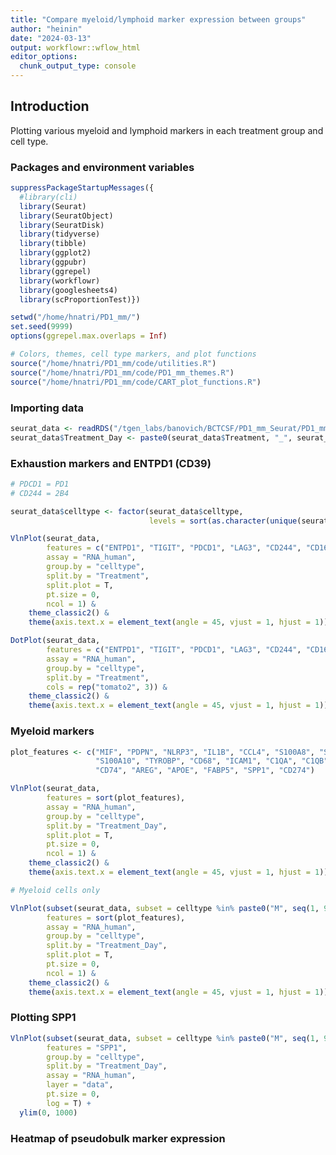 ```yaml
---
title: "Compare myeloid/lymphoid marker expression between groups"
author: "heinin"
date: "2024-03-13"
output: workflowr::wflow_html
editor_options:
  chunk_output_type: console
---
```


## Introduction

Plotting various myeloid and lymphoid markers in each treatment group and cell type.

### Packages and environment variables

```r

suppressPackageStartupMessages({
  #library(cli)
  library(Seurat)
  library(SeuratObject)
  library(SeuratDisk)
  library(tidyverse)
  library(tibble)
  library(ggplot2)
  library(ggpubr)
  library(ggrepel)
  library(workflowr)
  library(googlesheets4)
  library(scProportionTest)})

setwd("/home/hnatri/PD1_mm/")
set.seed(9999)
options(ggrepel.max.overlaps = Inf)

# Colors, themes, cell type markers, and plot functions
source("/home/hnatri/PD1_mm/code/utilities.R")
source("/home/hnatri/PD1_mm/code/PD1_mm_themes.R")
source("/home/hnatri/PD1_mm/code/CART_plot_functions.R")

```

### Importing data

```r

seurat_data <- readRDS("/tgen_labs/banovich/BCTCSF/PD1_mm_Seurat/PD1_mm_Seurat_merged.Rds")
seurat_data$Treatment_Day <- paste0(seurat_data$Treatment, "_", seurat_data$Day)

```

### Exhaustion markers and ENTPD1 (CD39)

```r

# PDCD1 = PD1
# CD244 = 2B4

seurat_data$celltype <- factor(seurat_data$celltype,
                               levels = sort(as.character(unique(seurat_data$celltype))))

VlnPlot(seurat_data,
        features = c("ENTPD1", "TIGIT", "PDCD1", "LAG3", "CD244", "CD160", "CD8A"),
        assay = "RNA_human",
        group.by = "celltype",
        split.by = "Treatment",
        split.plot = T,
        pt.size = 0,
        ncol = 1) &
    theme_classic2() &
    theme(axis.text.x = element_text(angle = 45, vjust = 1, hjust = 1))

```

```r

DotPlot(seurat_data,
        features = c("ENTPD1", "TIGIT", "PDCD1", "LAG3", "CD244", "CD160", "CD8A"),
        assay = "RNA_human",
        group.by = "celltype",
        split.by = "Treatment",
        cols = rep("tomato2", 3)) &
    theme_classic2() &
    theme(axis.text.x = element_text(angle = 45, vjust = 1, hjust = 1))

```

### Myeloid markers

```r

plot_features <- c("MIF", "PDPN", "NLRP3", "IL1B", "CCL4", "S100A8", "S100A9",
                   "S100A10", "TYROBP", "CD68", "ICAM1", "C1QA", "C1QB", "C1QC",
                   "CD74", "AREG", "APOE", "FABP5", "SPP1", "CD274")

VlnPlot(seurat_data,
        features = sort(plot_features),
        assay = "RNA_human",
        group.by = "celltype",
        split.by = "Treatment_Day",
        split.plot = T,
        pt.size = 0,
        ncol = 1) &
    theme_classic2() &
    theme(axis.text.x = element_text(angle = 45, vjust = 1, hjust = 1))

```

```r

# Myeloid cells only

VlnPlot(subset(seurat_data, subset = celltype %in% paste0("M", seq(1, 9))),
        features = sort(plot_features),
        assay = "RNA_human",
        group.by = "celltype",
        split.by = "Treatment_Day",
        split.plot = T,
        pt.size = 0,
        ncol = 1) &
    theme_classic2() &
    theme(axis.text.x = element_text(angle = 45, vjust = 1, hjust = 1))

```

### Plotting SPP1

```r

VlnPlot(subset(seurat_data, subset = celltype %in% paste0("M", seq(1, 9))),
        features = "SPP1",
        group.by = "celltype",
        split.by = "Treatment_Day",
        assay = "RNA_human",
        layer = "data",
        pt.size = 0,
        log = T) +
  ylim(0, 1000)

```

### Heatmap of pseudobulk marker expression

